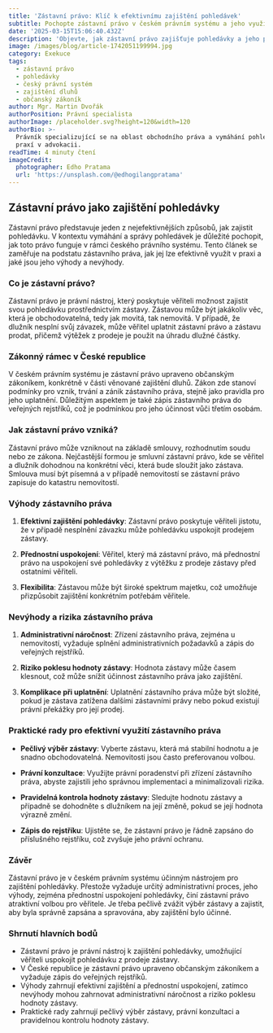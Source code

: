 ```yaml
---
title: 'Zástavní právo: Klíč k efektivnímu zajištění pohledávek'
subtitle: Pochopte zástavní právo v českém právním systému a jeho využití.
date: '2025-03-15T15:06:40.432Z'
description: 'Objevte, jak zástavní právo zajišťuje pohledávky a jeho právní rámec.'
image: /images/blog/article-1742051199994.jpg
category: Exekuce
tags:
  - zástavní právo
  - pohledávky
  - český právní systém
  - zajištění dluhů
  - občanský zákoník
author: Mgr. Martin Dvořák
authorPosition: Právní specialista
authorImage: /placeholder.svg?height=120&width=120
authorBio: >-
  Právník specializující se na oblast obchodního práva a vymáhání pohledávek s
  praxí v advokacii.
readTime: 4 minuty čtení
imageCredit:
  photographer: Edho Pratama
  url: 'https://unsplash.com/@edhogilangpratama'
---
```

## Zástavní právo jako zajištění pohledávky

Zástavní právo představuje jeden z nejefektivnějších způsobů, jak zajistit pohledávku. V kontextu vymáhání a správy pohledávek je důležité pochopit, jak toto právo funguje v rámci českého právního systému. Tento článek se zaměřuje na podstatu zástavního práva, jak jej lze efektivně využít v praxi a jaké jsou jeho výhody a nevýhody.

### Co je zástavní právo?

Zástavní právo je právní nástroj, který poskytuje věřiteli možnost zajistit svou pohledávku prostřednictvím zástavy. Zástavou může být jakákoliv věc, která je obchodovatelná, tedy jak movitá, tak nemovitá. V případě, že dlužník nesplní svůj závazek, může věřitel uplatnit zástavní právo a zástavu prodat, přičemž výtěžek z prodeje je použit na úhradu dlužné částky.

### Zákonný rámec v České republice

V českém právním systému je zástavní právo upraveno občanským zákoníkem, konkrétně v části věnované zajištění dluhů. Zákon zde stanoví podmínky pro vznik, trvání a zánik zástavního práva, stejně jako pravidla pro jeho uplatnění. Důležitým aspektem je také zápis zástavního práva do veřejných rejstříků, což je podmínkou pro jeho účinnost vůči třetím osobám.

### Jak zástavní právo vzniká?

Zástavní právo může vzniknout na základě smlouvy, rozhodnutím soudu nebo ze zákona. Nejčastější formou je smluvní zástavní právo, kde se věřitel a dlužník dohodnou na konkrétní věci, která bude sloužit jako zástava. Smlouva musí být písemná a v případě nemovitostí se zástavní právo zapisuje do katastru nemovitostí.

### Výhody zástavního práva

1. **Efektivní zajištění pohledávky**: Zástavní právo poskytuje věřiteli jistotu, že v případě nesplnění závazku může pohledávku uspokojit prodejem zástavy.
   
2. **Přednostní uspokojení**: Věřitel, který má zástavní právo, má přednostní právo na uspokojení své pohledávky z výtěžku z prodeje zástavy před ostatními věřiteli.

3. **Flexibilita**: Zástavou může být široké spektrum majetku, což umožňuje přizpůsobit zajištění konkrétním potřebám věřitele.

### Nevýhody a rizika zástavního práva

1. **Administrativní náročnost**: Zřízení zástavního práva, zejména u nemovitostí, vyžaduje splnění administrativních požadavků a zápis do veřejných rejstříků.

2. **Riziko poklesu hodnoty zástavy**: Hodnota zástavy může časem klesnout, což může snížit účinnost zástavního práva jako zajištění.

3. **Komplikace při uplatnění**: Uplatnění zástavního práva může být složité, pokud je zástava zatížena dalšími zástavními právy nebo pokud existují právní překážky pro její prodej.

### Praktické rady pro efektivní využití zástavního práva

- **Pečlivý výběr zástavy**: Vyberte zástavu, která má stabilní hodnotu a je snadno obchodovatelná. Nemovitosti jsou často preferovanou volbou.
  
- **Právní konzultace**: Využijte právní poradenství při zřízení zástavního práva, abyste zajistili jeho správnou implementaci a minimalizovali rizika.

- **Pravidelná kontrola hodnoty zástavy**: Sledujte hodnotu zástavy a případně se dohodněte s dlužníkem na její změně, pokud se její hodnota výrazně změní.

- **Zápis do rejstříku**: Ujistěte se, že zástavní právo je řádně zapsáno do příslušného rejstříku, což zvyšuje jeho právní ochranu.

### Závěr

Zástavní právo je v českém právním systému účinným nástrojem pro zajištění pohledávky. Přestože vyžaduje určitý administrativní proces, jeho výhody, zejména přednostní uspokojení pohledávky, činí zástavní právo atraktivní volbou pro věřitele. Je třeba pečlivě zvážit výběr zástavy a zajistit, aby byla správně zapsána a spravována, aby zajištění bylo účinné.

### Shrnutí hlavních bodů

- Zástavní právo je právní nástroj k zajištění pohledávky, umožňující věřiteli uspokojit pohledávku z prodeje zástavy.
- V České republice je zástavní právo upraveno občanským zákoníkem a vyžaduje zápis do veřejných rejstříků.
- Výhody zahrnují efektivní zajištění a přednostní uspokojení, zatímco nevýhody mohou zahrnovat administrativní náročnost a riziko poklesu hodnoty zástavy.
- Praktické rady zahrnují pečlivý výběr zástavy, právní konzultaci a pravidelnou kontrolu hodnoty zástavy.
